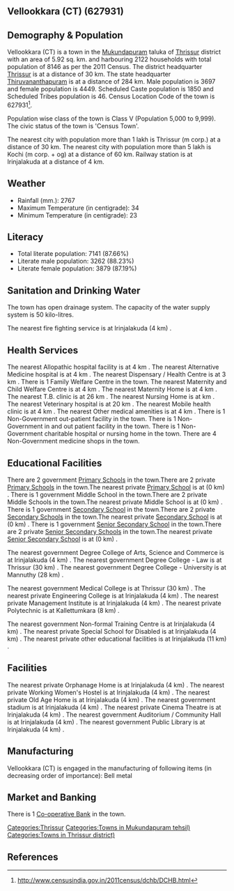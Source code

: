 {{Infobox settlement
| name=Vellookkara (CT)
| native_name=
| native_name_lang=
| other_name=
| nickname=
| settlement_type=Town
| image_skyline=
| image_alt=
| image_caption=
| pushpin_map=India Kerala
| pushpin_label_position=right
| pushpin_map_alt=
| pushpin_map_caption=Location in Kerala, India
| latd=
| latm=
| lats=
| latNS=
| longd=
| longm=
| longs=
| longEW=
| coordinates_display=inline,title
| subdivision_type=Country
| subdivision_name={{flag|India}}
| subdivision_type1=[[States and territories of India|State]]
| subdivision_name1=Kerala 
| subdivision_type2=[[List of districts of India|District]]
| subdivision_name2=Thrissur
| subdivision_type3=Tahsil
| subdivision_name3=Mukundapuram
| website=
| established_title=<!-- Established -->
| established_date=
| founder=
| named_for=
| government_type=
| governing_body=
| unit_pref=Metric
| area_footnotes=
| area_rank=
| area_total_km2=5.92
| elevation_footnotes=
| elevation_m=
| population_total=8146
| population_as_of=2011
| population_rank=
| population_density_km2=1376
| population_demonym=
| population_footnotes=
| demographics_type1=Languages=
| demographics1_title1=Official=
| demographics1_info1=[[Malayalam language|Malayalam]]
| timezone1=[[Indian Standard Time|IST]]
| utc_offset1==+5:30
| postal_code_type=[[Postal Index Number|PIN]]
| postal_code=
| area_code_type=Telephone code
| area_code=
| registration_plate=
| blank1_name_sec1=Nearest city
| blank1_info_sec1=[[Thrissur (m corp.)]]
| blank2_name_sec1=[[Human sex ratio|Sex ratio]]
| blank2_info_sec1=1203
| blank3_name_sec1=Literacy
| blank3_info_sec1=87.66%
| blank1_name_sec2=[[2011 Census of India|2011 census]] code
| blank1_info_sec2=627931
| footnotes=
}}

== Vellookkara (CT) (627931) ==

== Demography & Population ==

Vellookkara (CT) is a town in the [[Mukundapuram]] taluka of [[Thrissur]] district with an area of 5.92 sq. km. and harbouring 2122 households with total population of 8146 as per the 2011 Census. The district headquarter [[Thrissur]] is at a distance of 30 km. The state headquarter [[Thiruvananthapuram]] is at a distance of 284 km. Male population is 3697 and female population is 4449. Scheduled Caste population is 1850 and Scheduled Tribes population is 46. Census Location Code of the town is 627931<ref>http://www.censusindia.gov.in/2011census/dchb/DCHB.html</ref>.

Population wise class of the town is Class V (Population 5,000 to 9,999).
The civic status of the town is 'Census Town'.

The nearest city with population more than 1 lakh is Thrissur (m corp.) at a distance of 30 km. The nearest city with population more than 5 lakh is Kochi (m corp. + og)  at a distance of 60 km. Railway station is at Irinjalakuda at a distance of 4 km.


== Weather ==  
* Rainfall (mm.): 2767 
* Maximum Temperature (in centigrade): 34
* Minimum Temperature (in centigrade): 23


== Literacy ==  
* Total literate population: 7141 (87.66%)
* Literate male population: 3262 (88.23%)
* Literate female population: 3879 (87.19%)


== Sanitation and Drinking Water ==  
The town has open drainage system.
The capacity of the water supply system is 50 kilo-litres.

The nearest fire fighting service is at Irinjalakuda (4 km) .


== Health Services ==
The nearest Allopathic hospital facility is at 4 km .
The nearest Alternative Medicine hospital is at 4 km .
The nearest Dispensary / Health Centre is at 3 km .
There is 1 Family Welfare Centre in the town.
The nearest Maternity and Child Welfare Centre is at 4 km .
The nearest Maternity Home is at 4 km .
The nearest T.B. clinic is at 26 km .
The nearest Nursing Home is at  km .
The nearest Veterinary hospital is at 20 km .
The nearest Mobile health clinic is at 4 km .
The nearest Other medical amenities is at 4 km .
There is 1 Non-Government out-patient facility in the town.
There is 1 Non-Government in and out patient facility in the town.
There is 1 Non-Government charitable hospital or nursing home in the town.
There are 4 Non-Government medicine shops in the town.


== Educational Facilities ==
There are 2 government [[Primary School]]s in the town.There are 2 private [[Primary School]]s in the town.The nearest private [[Primary School]] is at  (0 km) .
There is 1 government Middle School in the town.There are 2 private Middle Schools in the town.The nearest private Middle School is at  (0 km) .
There is 1 government [[Secondary School]] in the town.There are 2 private [[Secondary School]]s in the town.The nearest private [[Secondary School]] is at  (0 km) .
There is 1 government [[Senior Secondary School]] in the town.There are 2 private [[Senior Secondary School]]s in the town.The nearest private [[Senior Secondary School]] is at  (0 km) .
 
 
 
 
 
The nearest government Degree College of Arts, Science and Commerce is at Irinjalakuda (4 km) .
The nearest government Degree College - Law is at Thrissur (30 km) .
The nearest government Degree College - University is at Mannuthy (28 km) .
 
The nearest government Medical College is at Thrissur (30 km) .
The nearest private Engineering College is at Irinjalakuda (4 km) .
The nearest private Management Institute is at Irinjalakuda (4 km) .
The nearest private Polytechnic is at Kallettumkara (8 km) .
 
The nearest government Non-formal Training Centre is at Irinjalakuda (4 km) .
The nearest private Special School for Disabled is at Irinjalakuda (4 km) .
The nearest private other educational facilities is at Irinjalakuda (11 km) .


== Facilities ==
The nearest private Orphanage Home is at Irinjalakuda (4 km) .
The nearest private Working Women's Hostel is at Irinjalakuda (4 km) .
The nearest private Old Age Home is at Irinjalakuda (4 km) .
The nearest government stadium is at Irinjalakuda (4 km) .
The nearest private Cinema Theatre is at Irinjalakuda (4 km) .
The nearest government Auditorium / Community Hall is at Irinjalakuda (4 km) .
The nearest government Public Library is at Irinjalakuda (4 km) .


== Manufacturing ==
Vellookkara (CT) is engaged in the manufacturing of following items (in decreasing order of importance): Bell metal


== Market and Banking ==


There is 1 [[Co-operative Bank]] in the town.




[[Categories:Thrissur]]
[[Categories:Towns in Mukundapuram tehsil)]]
[[Categories:Towns in Thrissur district)]]


== References ==
{{Reflist}}


